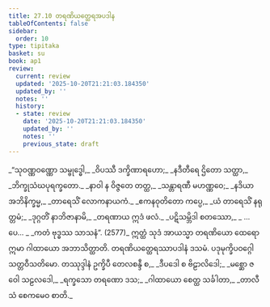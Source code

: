 ```yaml
---
title: 27.10 တရဏိယတ္ထေရအပဒါန
tableOfContents: false
sidebar:
  order: 10
type: tipitaka
basket: su
book: ap1
review:
  current: review
  updated: '2025-10-20T21:21:03.184350'
  updated_by: ''
  notes: ''
  history:
  - state: review
    date: '2025-10-20T21:21:03.184350'
    updated_by: ''
    notes: ''
    previous_state: draft
---
```



<DynamicBreadcrumb />


<ReviewStatus review={frontmatter.review} showDetails={true} />

<HypothesisAnnotation frontmatter={frontmatter} />

<Division number="39" book="ap1" e="ch" v="20" p="264">

<Paragraph number="3214" type="verses" book="ap1">
_“သုဝဏ္ဏဝဏ္ဏော သမ္ဗုဒ္ဓေါ,_  
_ဝိပဿီ ဒက္ခိဏာရဟော;_  
_နဒီတီရေ ဌိတော သတ္ထာ,_  
_ဘိက္ခုသံဃပုရက္ခတော._  

</Paragraph>

</Division>
<Division number="40" book="ap1" e="ch" v="20" p="264">

<Paragraph number="3215" type="verses" book="ap1">
_နာဝါ န ဝိဇ္ဇတေ တတ္ထ,_  
_သန္တာရဏီ မဟဏ္ဏဝေ;_  
_နဒိယာ အဘိနိက္ခမ္မ,_  
_တာရေသိံ လောကနာယကံ._  

</Paragraph>

</Division>
<Division number="41" book="ap1" e="ch" v="20" p="264">

<Paragraph number="3216" type="verses" book="ap1">
_ဧကနဝုတိတော ကပ္ပေ,_  
_ယံ တာရေသိံ နရုတ္တမံ;_  
_ဒုဂ္ဂတိံ နာဘိဇာနာမိ,_  
_တရဏာယ ဣဒံ ဖလံ._  

</Paragraph>

</Division>
<Division number="42" book="ap1" e="ch" v="20" p="264">

<Paragraph number="3217" type="verses" book="ap1">
_ပဋိသမ္ဘိဒါ စတဿော,_  
_ …ပေ… _  
_ကတံ ဗုဒ္ဓဿ သာသနံ”. (2577)_  

</Paragraph>

<Paragraph number="3218" book="ap1">
ဣတ္ထံ သုဒံ အာယသ္မာ တရဏိယော ထေရော ဣမာ ဂါထာယော အဘာသိတ္ထာတိ.

</Paragraph>
</Division>

<Paragraph number="3219" type="center" book="ap1">
တရဏိယတ္ထေရဿာပဒါနံ ဒသမံ.



</Paragraph>

<Paragraph number="3220" type="center" book="ap1">
ပဒုမုက္ခိပဝဂ္ဂေါ သတ္တဝီသတိမော.



</Paragraph>

<Paragraph number="3221" type="center" book="ap1">
တဿုဒ္ဒါနံ


</Paragraph>

<Paragraph number="3222" type="verses" book="ap1">
ဥက္ခိပီ တေလစန္ဒီ စ,_  
_ဒီပဒေါ စ ဗိဠာလိဒေါ;_  
_မစ္ဆော ဇဝေါ သဠလဒေါ,_  
_ရက္ခသော တရဏော ဒသ;_  
_ဂါထာယော စေတ္ထ သင်္ခါတာ,_  
_တာလီသံ စေကမေဝ စာတိ._
</Paragraph>